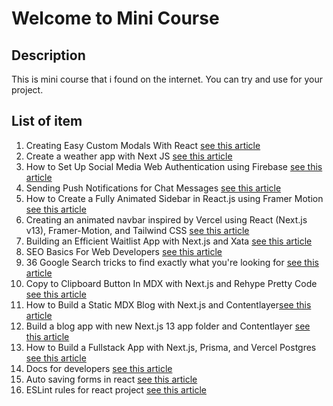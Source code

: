 # Welcome to Mini Course

## Description

This is mini course that i found on the internet. You can try and use for your project.

## List of item

1. Creating Easy Custom Modals With React [see this article](https://blog.openreplay.com/creating-easy-custom-modals-with-react/)
2. Create a weather app with Next JS [see this article](https://blog.openreplay.com/creating-a-weather-app-with-nextjs/)
3. How to Set Up Social Media Web Authentication using Firebase [see this article](https://www.freecodecamp.org/news/social-media-based-web-authentication-with-firebase/)
4. Sending Push Notifications for Chat Messages [see this article](https://medium.com/firebase-developers/ios-swift-send-a-push-notification-when-firebase-chat-message-is-sent-2ec0e6e412ac)
5. How to Create a Fully Animated Sidebar in React.js using Framer Motion [see this article](https://www.freecodecamp.org/news/create-a-fully-animated-sidebar/?ref=dailydev)
6. Creating an animated navbar inspired by Vercel using React (Next.js v13), Framer-Motion, and Tailwind CSS [see this article](https://dev.to/asheeshh/creating-an-animated-navbar-inspired-by-vercel-for-my-personal-site-using-react-nextjs-v13-framer-motion-and-tailwind-css-7ki)
7. Building an Efficient Waitlist App with Next.js and Xata [see this article](https://hackernoon.com/building-an-efficient-waitlist-app-with-nextjs-and-xata?source=rss&ref=dailydev)
8. SEO Basics For Web Developers [see this article](https://blog.openreplay.com/seo-basics-for-web-developers/?ref=dailydev)
9. 36 Google Search tricks to find exactly what you're looking for [see this article](https://zapier.com/blog/advanced-google-search-tricks/)
10. Copy to Clipboard Button In MDX with Next.js and Rehype Pretty Code [see this article](https://claritydev.net/blog/copy-to-clipboard-button-nextjs-mdx-rehype)
11. How to Build a Static MDX Blog with Next.js and Contentlayer[see this article](https://www.kozhuhds.com/blog/how-to-build-a-static-mdx-blog-with-nextjs-and-contentlayer)
12. Build a blog app with new Next.js 13 app folder and Contentlayer [see this article](https://dev.to/arshadyaseen/build-a-blog-app-with-new-nextjs-13-app-folder-and-contentlayer-2d6h)
13. How to Build a Fullstack App with Next.js, Prisma, and Vercel Postgres [see this article](https://vercel.com/guides/nextjs-prisma-postgres)
14. Docs for developers [see this article](https://docsfordevelopers.com/)
15. Auto saving forms in react [see this article](https://blog.codeminer42.com/auto-saving-forms-done-right-2-2/)
16. ESLint rules for react project [see this article](https://dev.to/timwjames/the-best-eslint-rules-for-react-projects-30i8?ref=dailydev)
